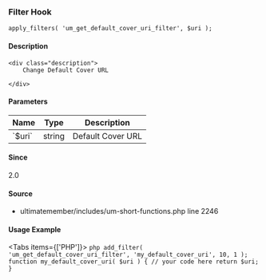 
### Filter Hook    
    
```
apply_filters( 'um_get_default_cover_uri_filter', $uri );
```

#### Description
    <div class="description">
        Change Default Cover URL
 
    </div>

#### Parameters
            
<table className="table-auto mt-2 border dark:border-gray-500 p-5 text-sm text-left">
<thead>
<tr>
<th  className="px-3">Name</th>
<th  className="px-3">Type</th>
<th  className="px-3">Description</th>
</tr>
</thead>
<tbody>
               <tr >
               <td className="px-3 py-2">`$uri`</td>
               <td className="px-3 py-2">string</td>
               <td className="px-3 py-2 text-sm">Default Cover URL</td>
               </tr>
</tbody>
</table>

#### Since
<div class="description">
2.0
</div>

#### Source
  - <Link href="/developer/files/includes-um-short-functions#source-view.2246">ultimatemember/includes/um-short-functions.php</Link> <Link href="/developer/files/includes-um-short-functions#source-view.2246">line 2246</Link>



#### Usage Example

<Tabs items={['PHP']}>
    <Tab>
    ```php
    add_filter( 'um_get_default_cover_uri_filter', 'my_default_cover_uri', 10, 1 );
 function my_default_cover_uri( $uri ) {
     // your code here
     return $uri;
 }
    ```
    </Tab>
</Tabs>